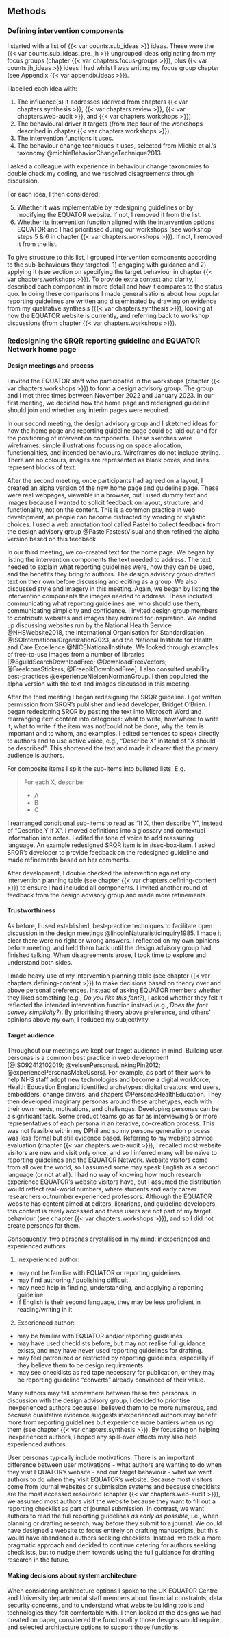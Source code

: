 
## Methods

### Defining intervention components

I started with a list of {{< var counts.sub_ideas >}} ideas. These were the {{< var counts.sub_ideas_pre_jh >}} ungrouped ideas originating from my focus groups (chapter {{< var chapters.focus-groups >}}), plus {{< var counts.jh_ideas >}} ideas I had whilst I was writing my focus group chapter (see Appendix {{< var appendix.ideas >}}).

I labelled each idea with:

1.  The influence(s) it addresses (derived from chapters {{< var chapters.synthesis >}}, {{< var chapters.review >}}, {{< var chapters.web-audit >}}, and {{< var chapters.workshops >}}).
2. The behavioural driver it targets (from step four of the workshops described in chapter {{< var chapters.workshops >}}).
3. The intervention functions it uses.
4. The behaviour change techniques it uses, selected from Michie et al.'s taxonomy @michieBehaviorChangeTechnique2013.

I asked a colleague with experience in behaviour change taxonomies to double check my coding, and we resolved disagreements through discussion.

For each idea, I then considered:

5. Whether it was implementable by redesigning guidelines or by modifying the EQUATOR website. If not, I removed it from the list.
6. Whether its intervention function aligned with the intervention options EQUATOR and I had prioritised during our workshops (see workshop steps 5 & 6 in chapter {{< var chapters.workshops >}}). If not, I removed it from the list.

To give structure to this list, I grouped intervention components according to the sub-behaviours they targeted: 1) engaging with guidance and 2) applying it (see section on specifying the target behaviour in chapter {{< var chapters.workshops >}}). To provide extra context and clarity, I described each component in more detail and how it compares to the status quo. In doing these comparisons I made generalisations about how popular reporting guidelines are written and disseminated by drawing on evidence from my qualitative synthesis ({{< var chapters.synthesis >}}), looking at how the EQUATOR website is currently, and referring back to workshop discussions (from chapter {{< var chapters.workshops >}}).

### Redesigning the SRQR reporting guideline and EQUATOR Network home page

#### Design meetings and process

I invited the EQUATOR staff who participated in the workshops (chapter {{< var chapters.workshops >}}) to form a design advisory group. The group and I met three times between November 2022 and January 2023. In our first meeting, we decided how the home page and redesigned guideline should join and whether any interim pages were required.

In our second meeting, the design advisory group and I sketched ideas for how the home page and reporting guideline page could be laid out and for the positioning of intervention components. These sketches were wireframes: simple illustrations focussing on space allocation, functionalities, and intended behaviours. Wireframes do not include styling. There are no colours, images are represented as blank boxes, and lines represent blocks of text. 

After the second meeting, once participants had agreed on a layout, I created an alpha version of the new home page and guideline page. These were real webpages, viewable in a browser, but I used dummy text and images because I wanted to solicit feedback on layout, structure, and functionality, not on the content. This is a common practice in web development, as people can become distracted by wording or stylistic choices. I used a web annotation tool called Pastel to collect feedback from the design advisory group @PastelFastestVisual and then refined the alpha version based on this feedback.

In our third meeting, we co-created text for the home page. We began by listing the intervention components the text needed to address. The text needed to explain what reporting guidelines were, how they can be used, and the benefits they bring to authors. The design advisory group drafted text on their own before discussing and editing as a group. We also discussed style and imagery in this meeting. Again, we began by listing the intervention components the images needed to address. These included communicating what reporting guidelines are, who should use them, communicating simplicity and confidence. I invited design group members to contribute websites and images they admired for inspiration. We ended up discussing websites run by the National Health Service @NHSWebsite2018, the International Organisation for Standardisation @ISOInternationalOrganization2023, and the National Institute for Health and Care Excellence @NICENationalInstitute. We looked through examples of free-to-use images from a number of libraries [@8guildSearchDownloadFree; @DownloadFreeVectors; @FreeIconsStickers; @FreepikDownloadFree]. I also consulted usability best-practices @experienceNielsenNormanGroup. I then populated the alpha version with the text and images discussed in this meeting.

After the third meeting I began redesigning the SRQR guideline. I got written permission from SRQR's publisher and lead developer, Bridget O'Brien. I began redesigning SRQR by pasting the text into Microsoft Word and rearranging item content into categories: what to write, how/where to write it, what to write if the item was not/could not be done, why the item is important and to whom, and examples. I edited sentences to speak directly to authors and to use active voice, e.g., "Describe X" instead of "X should be described". This shortened the text and made it clearer that the primary audience is authors.

For composite items I split the sub-items into bulleted lists. E.g.

> For each X, describe:
>
> * A
> * B
> * C
>

I rearranged conditional sub-items to read as "If X, then describe Y", instead of "Describe Y if X". I moved definitions into a glossary and contextual information into notes. I edited the tone of voice to add reassuring language. An example redesigned SRQR item is in #sec-box-item. I asked SRQR's developer to provide feedback on the redesigned guideline and made refinements based on her comments.

After development, I double checked the intervention against my intervention planning table (see chapter {{< var chapters.defining-content >}}) to ensure I had included all components. I invited another round of feedback from the design advisory group and made more refinements.

#### Trustworthiness

As before, I used established, best-practice techniques to facilitate open discussion in the design meetings @lincolnNaturalisticInquiry1985. I made it clear there were no right or wrong answers. I reflected on my own opinions before meeting, and held them back until the design advisory group had finished talking. When disagreements arose, I took time to explore and understand both sides. 

I made heavy use of my intervention planning table (see chapter {{< var chapters.defining-content >}}) to make decisions based on theory over and above personal preferences. Instead of asking EQUATOR members whether they liked something (e.g., _Do you like this font?_), I asked whether they felt it reflected the intended intervention function instead (e.g., _Does the font convey simplicity?_). By prioritising theory above preference, and others' opinions above my own, I reduced my subjectivity.

#### Target audience 

Throughout our meetings we kept our target audience in mind. Building user personas is a common best practice in web development [@ISO92412102019; @velsenPersonasLinkingPin2012; @experiencePersonasMakeUsers]. For example, as part of their work to help NHS staff adopt new technologies and become a digital workforce, Health Education England identified archetypes: digital creators, end users, embedders, change drivers, and shapers @PersonasHealthEducation. They then developed imaginary personas around these archetypes, each with their own needs, motivations, and challenges. Developing personas can be a significant task. Some product teams go as far as interviewing 5 or more representatives of each persona in an iterative, co-creation process. This was not feasible within my DPhil and so my persona generation process was less formal but still evidence based. Referring to my website service evaluation (chapter {{< var chapters.web-audit >}}), I recalled most website visitors are new and visit only once, and so I inferred many will be naïve to reporting guidelines and the EQUATOR Network. Website visitors come from all over the world, so I assumed some may speak English as a second language (or not at all). I had no way of knowing how much research experience EQUATOR's website visitors have, but I assumed the distribution would reflect real-world numbers, where students and early career researchers outnumber experienced professors. Although the EQUATOR website has content aimed at editors, librarians, and guideline developers, this content is rarely accessed and these users are not part of my target behaviour (see chapter {{< var chapters.workshops >}}), and so I did not create personas for them. 

Consequently, two personas crystallised in my mind: inexperienced and experienced authors. 

1. Inexperienced author:

* may not be familiar with EQUATOR or reporting guidelines
* may find authoring / publishing difficult
* may need help in finding, understanding, and applying a reporting guideline
* if English is their second language, they may be less proficient in reading/writing in it

2. Experienced author:

* may be familiar with EQUATOR and/or reporting guidelines
* may have used checklists before, but may not realise full guidance exists, and may have never used reporting guidelines for drafting.
* may feel patronized or restricted by reporting guidelines, especially if they believe them to be design requirements
* may see checklists as red tape necessary for publication, or they may be reporting guideline "converts" already convinced of their value.

Many authors may fall somewhere between these two personas. In discussion with the design advisory group, I decided to prioritise inexperienced authors because I believed them to be more numerous, and because qualitative evidence suggests inexperienced authors may benefit more from reporting guidelines but experience more barriers when using them (see chapter {{< var chapters.synthesis >}}). By focussing on helping inexperienced authors, I hoped any spill-over effects may also help experienced authors. 

User personas typically include motivations. There is an important difference between user motivations - what authors are wanting to do when they visit EQUATOR's website - and our target behaviour - what _we_ want authors to do when they visit EQUATOR's website. Because most visitors come from journal websites or submission systems and because checklists are the most accessed resourced (chapter {{< var chapters.web-audit >}}), we assumed most authors visit the website because they want to fill out a reporting checklist as part of journal submission. In contrast, we want authors to read the full reporting guidelines _as early as possible_, i.e., when planning or drafting research, way before they submit to a journal. We could have designed a website to focus entirely on drafting manuscripts, but this would have abandoned authors seeking checklists. Instead, we took a more pragmatic approach and decided to continue catering for authors seeking checklists, but to nudge them towards using the full guidance for drafting research in the future.

#### Making decisions about system architecture

When considering architecture options I spoke to the UK EQUATOR Centre and University departmental staff members about financial constraints, data security concerns, and to understand what website building tools and technologies they felt comfortable with. I then looked at the designs we had created on paper, considered the functionality those designs would require, and selected architecture options to support those functions.